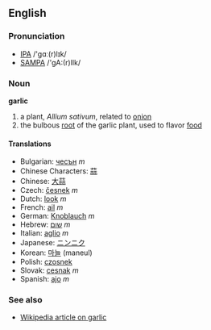 ==English==

===Pronunciation===
*[[w:IPA|IPA]] /'gɑː(r)lɪk/
*[[w:SAMPA|SAMPA]] /'gA:(r)lIk/

===Noun===
'''garlic'''

# a plant, ''Allium sativum'', related to [[onion]]
# the bulbous [[root]] of the garlic plant, used to flavor [[food]]

====Translations====
*Bulgarian: [[чесън]] ''m''
*Chinese Characters: [[蒜]]
*Chinese: [[大蒜]]
*Czech: [[česnek]] ''m''
*Dutch: [[look]] ''m''
*French: [[ail]] ''m''
*German: [[Knoblauch]] ''m''
*Hebrew: [[שום]] ''m''
*Italian: [[aglio]] ''m''
*Japanese: [[ニンニク]]
*Korean: [[마늘]] (maneul)
*Polish: [[czosnek]] 
*Slovak: [[cesnak]] ''m''
*Spanish: [[ajo]] ''m''

===See also===

*[[en:garlic|Wikipedia article on garlic]]